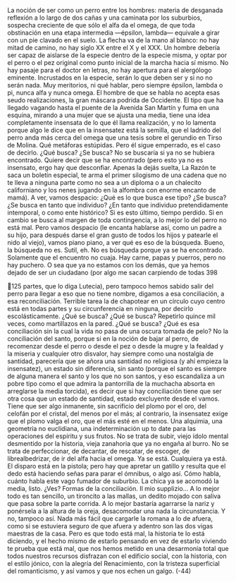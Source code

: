 La noción de ser como un perro entre los hombres: materia de desganada
reflexión a lo largo de dos cañas y una caminata por los suburbios, sospecha
creciente de que sólo el alfa da el omega, de que toda obstinación en una etapa
intermedia —épsilon, lambda— equivale a girar con un pie clavado en el suelo.
La flecha va de la mano al blanco: no hay mitad de camino, no hay siglo XX entre
el X y el XXX. Un hombre debería ser capaz de aislarse de la especie dentro de la
especie misma, y optar por el perro o el pez original como punto inicial de la
marcha hacia sí mismo. No hay pasaje para el doctor en letras, no hay apertura
para el alergólogo eminente. Incrustados en la especie, serán lo que deben ser y si
no no serán nada. Muy meritorios, ni qué hablar, pero siempre épsilon, lambda o
pi, nunca alfa y nunca omega. El hombre de que se habla no acepta esas seudo
realizaciones, la gran máscara podrida de Occidente. El tipo que ha llegado
vagando hasta el puente de la Avenida San Martín y fuma en una esquina,
mirando a una mujer que se ajusta una media, tiene una idea completamente
insensata de lo que él llama realización, y no lo lamenta porque algo le dice que
en la insensatez está la semilla, que el ladrido del perro anda más cerca del
omega que una tesis sobre el gerundio en Tirso de Molina. Qué metáforas
estúpidas. Pero él sigue emperrado, es el caso de decirlo. ¿Qué busca? ¿Se busca?
No se buscaría si ya no se hubiera encontrado. Quiere decir que se ha encontrado
(pero esto ya no es insensato, ergo hay que desconfiar. Apenas la dejás suelta, La
Razón te saca un boletín especial, te arma el primer silogismo de una cadena que
no te lleva a ninguna parte como no sea a un diploma o a un chalecito
californiano y los nenes jugando en la alfombra con enorme encanto de mamá).
A ver, vamos despacio: ¿Qué es lo que busca ese tipo? ¿Se busca? ¿Se busca en
tanto que individuo? ¿En tanto que individuo pretendidamente intemporal, o
como ente histórico? Si es esto último, tiempo perdido. Si en cambio se busca al
margen de toda contingencia, a lo mejor lo del perro no está mal. Pero vamos
despacio (le encanta hablarse así, como un padre a su hijo, para después darse el
gran gusto de todos los hijos y patearle el nido al viejo), vamos piano piano, a ver
qué es eso de la búsqueda. Bueno, la búsqueda no es. Sutil, eh. No es búsqueda
porque ya se ha encontrado. Solamente que el encuentro no cuaja. Hay carne,
papas y puerros, pero no hay puchero. O sea que ya no estamos con los demás,
que ya hemos dejado de ser un ciudadano (por algo me sacan carpiendo de todas
398

125
partes, que lo diga Lutecia), pero tampoco hemos sabido salir del perro para
llegar a eso que no tiene nombre, digamos a esa conciliación, a esa reconciliación.
Terrible tarea la de chapotear en un círculo cuyo centro está en todas partes y
su circunferencia en ninguna, por decirlo escolásticamente. ¿Qué se busca? ¿Qué
se busca? Repetirlo quince mil veces, como martillazos en la pared. ¿Qué se
busca? ¿Qué es esa conciliación sin la cual la vida no pasa de una oscura tomada
de pelo? No la conciliación del santo, porque si en la noción de bajar al perro, de
recomenzar desde el perro o desde el pez o desde la mugre y la fealdad y la
miseria y cualquier otro disvalor, hay siempre como una nostalgia de santidad,
parecería que se añora una santidad no religiosa (y ahí empieza la insensatez), un
estado sin diferencia, sin santo (porque el santo es siempre de alguna manera el
santo y los que no son santos, y eso escandaliza a un pobre tipo como el que
admira la pantorrilla de la muchacha absorta en arreglarse la media torcida), es
decir que si hay conciliación tiene que ser otra cosa que un estado de santidad,
estado excluyente desde el vamos. Tiene que ser algo inmanente, sin sacrificio
del plomo por el oro, del celofán por el cristal, del menos por el más; al contrario,
la insensatez exige que el plomo valga el oro, que el más esté en el menos. Una
alquimia, una geometría no euclidiana, una indeterminación up to date para las
operaciones del espíritu y sus frutos. No se trata de subir, viejo ídolo mental
desmentido por la historia, vieja zanahoria que ya no engaña al burro. No se
trata de perfeccionar, de decantar, de rescatar, de escoger, de librealbedrizar, de
ir del alfa hacia el omega. Ya se está. Cualquiera ya está. El disparo está en la
pistola; pero hay que apretar un gatillo y resulta que el dedo está haciendo señas
para parar el ómnibus, o algo así.
Cómo habla, cuánto habla este vago fumador de suburbio. La chica ya se
acomodó la media, listo. ¿Ves? Formas de la conciliación. Il mio supplizio... A lo
mejor todo es tan sencillo, un tironcito a las mallas, un dedito mojado con saliva
que pasa sobre la parte corrida. A lo mejor bastaría agarrarse la nariz y ponérsela
a la altura de la oreja, desacomodar una nada la circunstancia. Y no, tampoco así.
Nada más fácil que cargarle la romana a lo de afuera, como si se estuviera seguro
de que afuera y adentro son las dos vigas maestras de la casa. Pero es que todo
está mal, la historia te lo está diciendo, y el hecho mismo de estarlo pensando en
vez de estarlo viviendo te prueba que está mal, que nos hemos metido en una
desarmonía total que todos nuestros recursos disfrazan con el edificio social, con
la historia, con el estilo jónico, con la alegría del Renacimiento, con la tristeza
superficial del romanticismo, y así vamos y que nos echen un galgo.
(-44)
